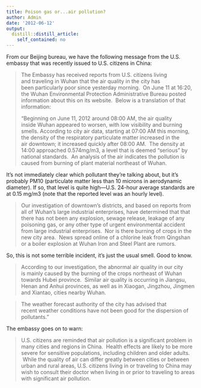 ```yaml
---
title: Poison gas or...air pollution?
author: Admin
date: '2012-06-12'
output:
  distill::distill_article:
    self_contained: no
---
```


From our Beijing bureau, we have the following message from the U.S. embassy that was recently issued to U.S. citizens in China:

> <span>The Embassy has received reports from U.S. citizens living and </span><span>traveling in Wuhan that the air quality in the city has been </span><span>particularly poor since yesterday morning.  On June 11 at 16:20, the </span><span>Wuhan Environmental Protection Administrative Bureau posted information </span><span>about this on its website.  Below is a translation of that information:</span>
> 
> <span>&#8220;Beginning on June 11, 2012 around 08:00 AM, the air quality inside </span><span>Wuhan appeared to worsen, with low visibility and burning smells. </span><span>According to city air data, starting at 07:00 AM this morning, the </span><span>density of the respiratory particulate matter increased in the air </span><span>downtown; it increased quickly after 08:00 AM.  The density at 14:00 </span><span>approached 0.574mg/m3, a level that is deemed &#8220;serious&#8221; by national </span><span>standards.  An analysis of the air indicates the pollution is caused </span><span>from burning of plant material northeast of Wuhan.</span>

<span>It&#8217;s not immediately clear which pollutant they&#8217;re talking about, but it&#8217;s probably PM10 (particulate matter less than 10 microns in aerodynamic diameter). If so, that level is quite high&#8212;U.S. 24-hour average standards are at 0.15&#160;mg/m3 (note that the reported level was an hourly level). </span>

> <span>Our investigation of downtown&#8217;s districts, and based on reports from all </span><span>of Wuhan&#8217;s large industrial enterprises, have determined that that there </span><span>has not been any explosion, sewage release, leakage of any poisoning </span><span>gas, or any other type of urgent environmental accident from large </span><span>industrial enterprises.  Nor is there burning of crops in the new city </span><span>area.  News spread online of a chlorine leak from Qingshan or a boiler </span><span>explosion at Wuhan Iron and Steel Plant are rumors.</span>

<span></span>So, this is not some terrible incident, it&#8217;s just the usual smell. Good to know.

> <span>According to our investigation, the abnormal air quality in our city is </span><span>mainly caused by the burning of the crops northeast of Wuhan towards </span><span>Hubei province.  Similar air quality is occurring in Jiangsu, Henan and </span><span>Anhui provinces, as well as in Xiaogan, Jingzhou, Jingmen and Xiantao, </span><span>cities nearby Wuhan.</span>

> <span></span>The weather forecast authority of the city has advised that recent weather conditions have not been good for the dispersion of pollutants.&#8221;

The embassy goes on to warn:

> U.S. citizens are reminded that air pollution is a significant problem in many cities and regions in China.  Health effects are likely to be more severe for sensitive populations, including children and older adults.  While the quality of air can differ greatly between cities or between urban and rural areas, U.S. citizens living in or traveling to China may wish to consult their doctor when living in or prior to traveling to areas with significant air pollution.
